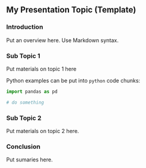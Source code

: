 ## My Presentation Topic (Template)


### Introduction

Put an overview here. Use Markdown syntax.


### Sub Topic 1

Put materials on topic 1 here

Python examples can be put into `python` code chunks:

```python
import pandas as pd

# do something
```

### Sub Topic 2

Put materials on topic 2 here.

### Conclusion

Put sumaries here.
